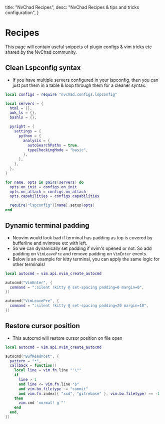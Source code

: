   title: "NvChad Recipes",
  desc: "NvChad Recipes & tips and tricks configuration",
}

# Recipes

This page will contain useful snippets of plugin configs & vim tricks etc shared by the NvChad community.

## Clean Lspconfig syntax 

- If you have multiple servers configured in your lspconfig, then you can just put them in a table & loop through them for a cleaner syntax. 

```lua
local configs = require "nvchad.configs.lspconfig"

local servers = {
  html = {},
  awk_ls = {},
  bashls = {},

  pyright = {
    settings = {
      python = {
        analysis = {
          autoSearchPaths = true,
          typeCheckingMode = "basic",
        },
      },
    },
  },
}

for name, opts in pairs(servers) do
  opts.on_init = configs.on_init
  opts.on_attach = configs.on_attach
  opts.capabilities = configs.capabilities

  require("lspconfig")[name].setup(opts)
end
```

## Dynamic terminal padding

- Neovim would look bad if terminal has padding as top is covered by bufferline and nvimtree etc with left. 
- So we can dynamically set padding if nvim's opened or not. So add padding on `VimLeavePre` and remove padding on `VimEnter` events.
- Below is an example for kitty terminal, you can apply the same logic for other terminals!

```lua
local autocmd = vim.api.nvim_create_autocmd

autocmd("VimEnter", {
  command = ":silent !kitty @ set-spacing padding=0 margin=0",
})

autocmd("VimLeavePre", {
  command = ":silent !kitty @ set-spacing padding=20 margin=10",
})
```

##  Restore cursor position

- This autocmd will restore cursor position on file open

```lua
local autocmd = vim.api.nvim_create_autocmd

autocmd("BufReadPost", {
  pattern = "*",
  callback = function()
    local line = vim.fn.line "'\""
    if
      line > 1
      and line <= vim.fn.line "$"
      and vim.bo.filetype ~= "commit"
      and vim.fn.index({ "xxd", "gitrebase" }, vim.bo.filetype) == -1
    then
      vim.cmd 'normal! g`"'
    end
  end,
})
```

